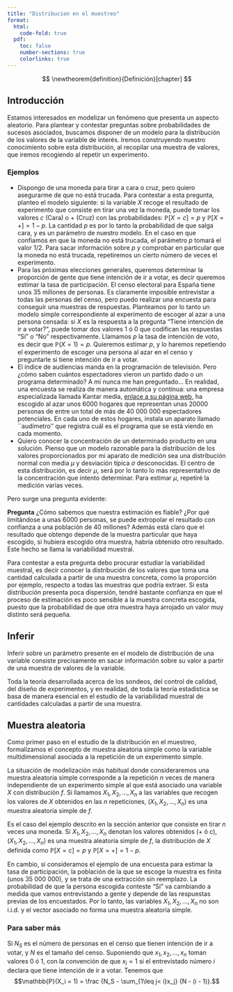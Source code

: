 ```yaml
---
title: "Distribucion en el muestreo"
format:
  html:
    code-fold: true
  pdf:
    toc: false
    number-sections: true
    colorlinks: true
---
```


::: {.hidden}
$$
\newtheorem{definition}{Definición}[chapter]
$$
:::

## Introducción

Estamos interesados en modelizar un fenómeno que presenta un aspecto aleatorio. Para plantear y contestar preguntas sobre probabilidades de sucesos asociados, buscamos disponer de un modelo para la distribución de los valores de la variable de interés. Iremos construyendo nuestro conocimiento sobre esta distribución, al recopilar una muestra de valores, que iremos recogiendo al repetir un experimento.


### Ejemplos {.unnumbered}
- Dispongo de una moneda para tirar a cara o cruz, pero quiero asegurarme de que no está trucada. Para contestar a esta pregunta, planteo el modelo siguiente: si la variable $X$ recoge el resultado de experimento que consiste en tirar una vez la moneda, puede tomar los valores $c$ (Cara) o $+$ (Cruz) con las probabilidades: $\mathbb{P}[X=c]=p$ y $\mathbb{P}[X=+]=1-p.$ La cantidad $p$ es por lo tanto la probabilidad de que salga cara, y es un parámetro de nuestro modelo. En el caso en que confiamos en que la moneda no está trucada, el parámetro $p$ tomará el valor $1/2$. Para sacar información sobre $p$ y comprobar en particular que la moneda no está trucada, repetiremos un cierto número de veces el experimento.
- Para las próximas elecciones generales, queremos determinar la proporción de gente que tiene intención de ir a votar, es decir queremos estimar la tasa de participación. El censo electoral para España tiene unos 35 millones de personas. Es claramente imposible entrevistar a todas las personas del censo, pero puedo realizar una encuesta para conseguir una muestras de respuestas. Planteamos por lo tanto un modelo simple correspondiente al experimento de escoger al azar a una persona censada: si $X$ es la respuesta a la pregunta "Tiene intención de ir a votar?", puede tomar dos valores 1 ó 0 que codifican las respuestas "Sí" o "No" respectivamente. Llamamos $p$ la tasa de intención de voto, es decir que $\mathbb{P}(X = 1) = p$. Quieremos estimar $p$, y lo haremos repetiendo el experimento de escoger una persona al azar en el censo y preguntarle si tiene intención de ir a votar.
- El índice de audiencias manda en la programación de televisión. Pero ¿cómo saben cuántos espectadores vieron un partido dado o un programa determinado? A mí nunca me han preguntado... En realidad, una encuesta se realiza de manera automática y continua: una empresa especializada llamada Kantar media, [enlace a su página web](https://www.kantar.com/es), ha escogido al azar unos 6000 hogares  que representan unas 20000 personas de entre un total de más de 40 000 000 espectadores potenciales. En cada uno de estos hogares, instala un aparato llamado ``audímetro'' que registra cuál es el programa que se está viendo en cada momento.
- Quiero conocer la concentración de un determinado producto en una solución. Pienso que un modelo razonable para la distribución de los valores proporcionados por mi aparato de medición sea una distribución normal con media $\mu$ y desviación típica $\sigma$ desconocidas. El centro de esta distribución, es decir $\mu$, será por lo tanto lo más representativo de la concentración que intento determinar.  Para estimar $\mu$, repetiré la medición varias veces. 

Pero surge una pregunta evidente:

**Pregunta** ¿Cómo sabemos que nuestra estimación es fiable? ¿Por qué limitándose a unas 6000 personas, se puede extropolar el resultado con confianza a una población de 40 millones? Además está claro que el resultado que obtengo depende de la muestra particular que haya escogido, si hubiera escogido otra muestra, habría obtenido otro resultado. Este hecho se llama la variabilidad muestral.

Para contestar a esta pregunta debo procurar estudiar la variabilidad muestral, es decir conocer la distribución de los valores que toma una cantidad calculada a partir de una muestra concreta, como la proporción por ejemplo, respecto a todas las muestras que podría extraer. Si esta distribución presenta poca dispersión, tendré bastante confianza en que el proceso de estimación es poco sensible a la muestra concreta escogida, puesto que la probabilidad de que otra muestra haya arrojado un valor muy distinto será pequeña.

::: {.callout-note appearance="simple"}

## Inferir
Inferir sobre un parámetro presente en el modelo de distribución de una variable consiste precisamente en sacar información sobre su valor a partir de una muestra de valores de la variable. 

Toda la teoría desarrollada acerca de los sondeos, del control de calidad, del diseño de experimentos, y en realidad, de toda la teoría estadistica se basa de manera esencial en el estudio de la variabilidad muestral de cantidades calculadas a partir de una muestra.

:::

## Muestra aleatoria
Como primer paso en el estudio de la distribución en el muestreo, formalizamos el concepto de muestra aleatoria simple como la variable multidimensional asociada a la repetición de un experimento simple.

\begin{definition}
Sea una distribución $f$. Consideramos $n$ variables aleatorias independientes $X_1, X_2, \ldots, X_n$, que tengan cada una la misma distribución $f$. La variable aleatoria multidimensional $(X_1, X_2, \ldots, X_n)$ es una muestra aleatoria simple de $f$.

Decimos que las variables $X_1, X_2, \ldots, X_n$ son independientes e identícamente distribuidas, lo que se abrevia como i.i.d. 
\end{definition}

La situación de modelización más habitual donde consideraremos una muestra aleatoria simple corresponde a la repetición $n$ veces  de manera independiente de un experimento simple al que está asociado una variable $X$ con distribución $f$. Si llamamos $X_1, X_2, \ldots, X_n$ a las variables que recogen los valores de $X$ obtenidos en las $n$ repeticiones, $(X_1, X_2, \ldots, X_n)$ es una muestra aleatoria simple de $f$.

Es el caso del ejemplo descrito en la sección anterior que consiste en tirar $n$ veces una moneda. Si $X_1, X_2, \ldots, X_n$ denotan los valores obtenidos (+ ó c),  $(X_1, X_2, \ldots, X_n)$ es una muestra aleatoria simple de $f$, la distribución de $X$ definida como $\mathbb{P}[X=c]=p$ y $\mathbb{P}[X=+]=1-p.$

En cambio, si consideramos el ejemplo de una encuesta para estimar la tasa de participación, la población de la que se escoge la muestra es finita (unos 35 000 000), y se trata de una extracción sin reemplazo. La probabilidad de que la persona escogida conteste “Sí" va cambiando a medida que vamos entrevistando a gente y depende de las respuestas previas de los encuestados. Por lo tanto, las variables $X_1, X_2, \ldots, X_n$ no son i.i.d. y el vector asociado no forma una muestra aleatoria simple. 

::: {.callout-tip collapse="true"}
### Para saber más 
Si $N_S$ es el número de personas en el censo que tienen intención de ir a votar, y $N$ es el tamaño del censo. Suponiendo que $x_1, x_2, \ldots, x_n$ toman valores 0 ó 1, con la  convención de que $x_i = 1$ si el entrevistado número $i$ declara que tiene intención de ir a votar. Tenemos que 
$$\mathbb{P}(X_i = 1) = \frac {N_S - \sum_{1\leq j< i}x_j} {N - (i - 1)}.$$
:::
